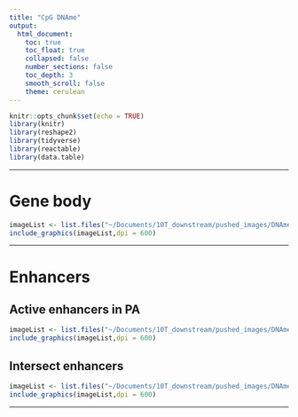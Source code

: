 ```yaml
---
title: "CpG DNAme"
output:
  html_document:
    toc: true
    toc_float: true
    collapsed: false
    number_sections: false
    toc_depth: 3
    smooth_scroll: false
    theme: cerulean
---
```


```r
knitr::opts_chunk$set(echo = TRUE)
library(knitr)
library(reshape2)
library(tidyverse)
library(reactable)
library(data.table)
```

---

# Gene body
```r
imageList <- list.files("~/Documents/10T_downstream/pushed_images/DNAme/genebody", pattern= "*.png", full.names=T)
include_graphics(imageList,dpi = 600)
```

---

# Enhancers {.tabset}

## Active enhancers in PA
```r
imageList <- list.files("~/Documents/10T_downstream/pushed_images/DNAme/enhancers/PA", pattern= "*.png", full.names=T)
include_graphics(imageList,dpi = 600)
```

## Intersect enhancers
```r
imageList <- list.files("~/Documents/10T_downstream/pushed_images/DNAme/enhancers/intersect", pattern= "*.png", full.names=T)
include_graphics(imageList,dpi = 600)
```

---